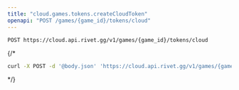 ```yaml
---
title: "cloud.games.tokens.createCloudToken"
openapi: "POST /games/{game_id}/tokens/cloud"
---
```


```
POST https://cloud.api.rivet.gg/v1/games/{game_id}/tokens/cloud
```


{/*<RequestExample>
```bash curl
curl -X POST -d '@body.json' 'https://cloud.api.rivet.gg/v1/games/{game_id}/tokens/cloud'
```
</RequestExample>*/}
